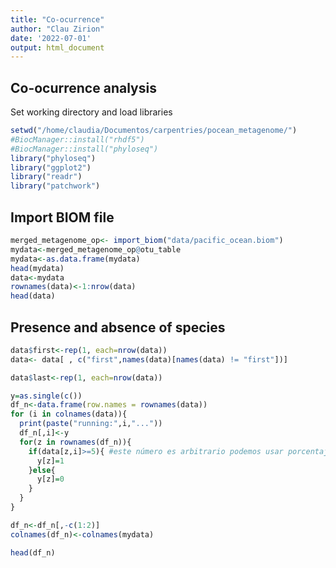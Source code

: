 ```yaml
---
title: "Co-ocurrence"
author: "Clau Zirion"
date: '2022-07-01'
output: html_document
---
```


## Co-ocurrence analysis

Set working directory and load libraries
```r
setwd("/home/claudia/Documentos/carpentries/pocean_metagenome/")
#BiocManager::install("rhdf5")
#BiocManager::install("phyloseq")
library("phyloseq")
library("ggplot2")
library("readr")
library("patchwork")
```

## Import BIOM file

```r
merged_metagenome_op<- import_biom("data/pacific_ocean.biom")
mydata<-merged_metagenome_op@otu_table
mydata<-as.data.frame(mydata)
head(mydata)
data<-mydata
rownames(data)<-1:nrow(data)
head(data)
```

## Presence and absence of species

```r
data$first<-rep(1, each=nrow(data))
data<- data[ , c("first",names(data)[names(data) != "first"])]

data$last<-rep(1, each=nrow(data))

y=as.single(c())
df_n<-data.frame(row.names = rownames(data))
for (i in colnames(data)){
  print(paste("running:",i,"..."))
  df_n[,i]<-y
  for(z in rownames(df_n)){
    if(data[z,i]>=5){ #este número es arbitrario podemos usar porcentajes de abudancia
      y[z]=1
    }else{
      y[z]=0
    }
  }
}

df_n<-df_n[,-c(1:2)]
colnames(df_n)<-colnames(mydata)

head(df_n)
```

